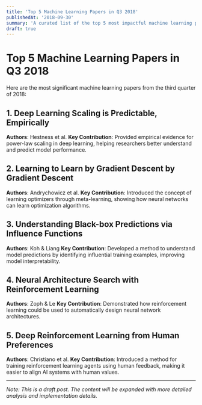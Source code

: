 ```yaml
---
title: 'Top 5 Machine Learning Papers in Q3 2018'
publishedAt: '2018-09-30'
summary: 'A curated list of the top 5 most impactful machine learning papers from Q3 2018.'
draft: true
---
```


# Top 5 Machine Learning Papers in Q3 2018

Here are the most significant machine learning papers from the third quarter of 2018:

## 1. Deep Learning Scaling is Predictable, Empirically
**Authors**: Hestness et al.
**Key Contribution**: Provided empirical evidence for power-law scaling in deep learning, helping researchers better understand and predict model performance.

## 2. Learning to Learn by Gradient Descent by Gradient Descent
**Authors**: Andrychowicz et al.
**Key Contribution**: Introduced the concept of learning optimizers through meta-learning, showing how neural networks can learn optimization algorithms.

## 3. Understanding Black-box Predictions via Influence Functions
**Authors**: Koh & Liang
**Key Contribution**: Developed a method to understand model predictions by identifying influential training examples, improving model interpretability.

## 4. Neural Architecture Search with Reinforcement Learning
**Authors**: Zoph & Le
**Key Contribution**: Demonstrated how reinforcement learning could be used to automatically design neural network architectures.

## 5. Deep Reinforcement Learning from Human Preferences
**Authors**: Christiano et al.
**Key Contribution**: Introduced a method for training reinforcement learning agents using human feedback, making it easier to align AI systems with human values.

---

*Note: This is a draft post. The content will be expanded with more detailed analysis and implementation details.* 